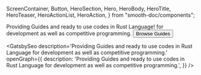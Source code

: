   ScreenContainer,
  Button,
  HeroSection,
  Hero,
  HeroBody,
  HeroTitle,
  HeroTeaser,
  HeroActionList,
  HeroAction,
} from "smooth-doc/components";

<HeroSection>
  <Hero backgroundImageURL={heroBackgroundImageURL}>
    <HeroBody>
      <HeroTitle>Providing Guides and ready to use codes in Rust Language!</HeroTitle>
      <HeroTeaser>for development as well as competitive programming.</HeroTeaser>
      <HeroActionList>
        <HeroAction>
          <Button
            variant="neutral"
            forwardedAs="a"
            href="/introduction/what-is-rust/"
          >
            Browse Guides
          </Button>
        </HeroAction>
      </HeroActionList>
    </HeroBody>
  </Hero>
</HeroSection>



<GatsbySeo
    description='Providing Guides and ready to use codes in Rust Language for development as well as competitive programming.'
    openGraph={{
        description: 'Providing Guides and ready to use codes in Rust Language for development as well as competitive programming.',
    }}
/>

